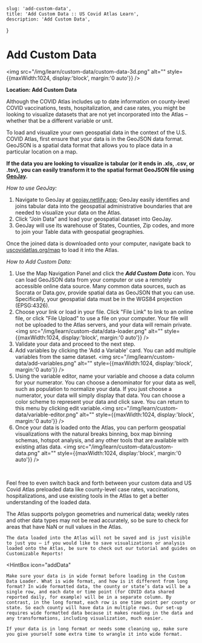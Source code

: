 
    slug: 'add-custom-data',
    title: 'Add Custom Data :: US Covid Atlas Learn',
    description: 'Add Custom Data',
}

# Add Custom Data 

<SelfContainedVideoModal
    buttonText="Watch Video Tutorial"
    videoUrl="https://www.youtube.com/embed/s3PYTjMcNaY?list=PLi9Z7UD_p9f8xEga76YV3FyLhiyL8twmm"
    title="Custom Data Loading - US Covid Atlas"
    />

<img src="/img/learn/custom-data/custom-data-3d.png" alt="" style={{maxWidth:1024, display:'block', margin:'0 auto'}} />
<br/>

    
**Location: <Icon symbol="addData" /> Add Custom Data**

Although the COVID Atlas includes up to date information on county-level COVID vaccinations, tests, hospitalization, and case rates, 
you might be looking to visualize datasets that are not yet incorporated into the Atlas – whether that be a different variable or unit.

To load and visualize your own geospatial data in the context of the U.S. COVID Atlas, 
first ensure that your data is in the GeoJSON data format. 
GeoJSON is a spatial data format that allows you to place data in a particular location on a map.

**If the data you are looking to visualize is tabular (or it ends in .xls, .csv, or .tsv), you can easily transform it to the spatial format GeoJSON file using [GeoJay](https://geojay.netlify.app/).**

_How to use GeoJay:_

1. Navigate to GeoJay at [geojay.netlify.app](https://geojay.netlify.app/); GeoJay easily identifies and joins tabular data into the geospatial administrative boundaries that are needed to visualize your data on the Atlas.
2. Click “Join Data” and load your geospatial dataset into GeoJay.
3. GeoJay will use its warehouse of States, Counties, Zip codes, and more to join your Table data with geospatial geographies.

Once the joined data is downloaded onto your computer, navigate back to[ uscovidatlas.org/map](https://uscovidatlas.org/map) to load it into the Atlas.

_How to Add Custom Data:_


1. Use the Map Navigation Panel and click the **_Add Custom Data_** icon. 
You can load GeoJSON data from your computer or use a remotely accessible online data source. 
Many common data sources, such as Socrata or Data.gov, provide spatial data as GeoJSON that you can use.
Specifically, your geospatial data must be in the WGS84 projection (EPSG:4326).
2. Choose your link or load in your file. Click "File Link" to link to an online file, or click "File Upload" to use a file on your computer. Your file will not be uploaded to the Atlas servers, and your data will remain private.<img src="/img/learn/custom-data/data-loader.png" alt="" style={{maxWidth:1024, display:'block', margin:'0 auto'}} />
3. Validate your data and proceed to the next step.
4. Add variables by clicking the 'Add a Variable' card. You can add multiple variables from the same dataset. <img src="/img/learn/custom-data/add-variables.png" alt="" style={{maxWidth:1024, display:'block', margin:'0 auto'}} />
5. Using the variable editor, name your variable and choose a data column for your numerator. 
You can choose a denominator for your data as well, such as population to normalize your data. 
If you just choose a numerator, your data will simply display that data. You can choose a color 
scheme to represent your data and click save. You can return to this menu by clicking edit variable.<img src="/img/learn/custom-data/variable-editor.png" alt="" style={{maxWidth:1024, display:'block', margin:'0 auto'}} />
6. Once your data is loaded onto the Atlas, you can perform geospatial visualizations with the natural breaks binning, box map binning schemas, hotspot analysis, and any other tools that are available with existing atlas data.
<img src="/img/learn/custom-data/custom-data.png" alt="" style={{maxWidth:1024, display:'block', margin:'0 auto'}} />
<br/>

Feel free to even switch back and forth between your custom data and US Covid Atlas preloaded data like county-level case rates, vaccinations, hospitalizations, and use existing tools in the Atlas to get a better understanding of the loaded data. 


<HintBox>
    The Atlas supports polygon geometries and numerical data; weekly rates and other data types may not be read accurately, so be sure to check for areas that have NaN or null values in the Atlas.

    The data loaded into the Atlas will not be saved and is just visible to just you – if you would like to save visualizations or analysis loaded onto the Atlas, be sure to check out our tutorial and guides on Customizable Reports!
</HintBox>

<HintBox
    icon="addData"
>
    Make sure your data is in wide format before loading in the Custom Data Loader. What is wide format, and how is it different from long format? In wide formatted data, the county or state’s data will be a single row, and each date or time point (for COVID data shared reported daily, for example) will be in a separate column. By contrast, in the long format, each row is one time point per county or state. So each county will have data in multiple rows. Our set-up requires wide formatted data because it makes reading in the data and any transformations, including visualization, much easier. 

    If your data is in long format or needs some cleaning up, make sure you give yourself some extra time to wrangle it into wide format. 
</HintBox>